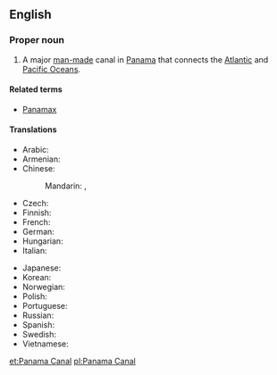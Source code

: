 ==English==
{{wikipedia}}

===Proper noun===
{{en-proper noun|head=[[Panama]] [[canal|Canal]]}}

# A major [[man-made]] canal in [[Panama]] that connects the [[Atlantic Ocean|Atlantic]] and [[Pacific Ocean]]s.

====Related terms====
* [[Panamax]]

====Translations====
{{trans-top|Canal}}
* Arabic: {{t|ar|قَنَاة بَنَمَا|f|tr=qanāt banamā}}
* Armenian: {{t|hy|Պանամայի ջրանցք}}
* Chinese:
*: Mandarin: {{t|cmn|巴拿馬運河|sc=Hani}}, {{t+|cmn|巴拿马运河|tr=Bānámǎ Yùnhé|sc=Hani}}
* Czech: {{t|cs|Panamský průplav|m}}
* Finnish: {{t|fi|Panaman kanava}}
* French: {{t|fr|Canal de Panamá|m}}
* German: {{t+|de|Panamakanal|m}}
* Hungarian: {{t+|hu|Panama-csatorna}}
* Italian: {{t|it|Canale di Panamá|m}}
{{trans-mid}}
* Japanese: {{t|ja|パナマ運河|tr=Panama-unga|sc=Jpan}}
* Korean: {{t|ko|파나마 운하|tr=Panama unha|sc=Kore}}
* Norwegian: {{t|no|Panamakanalen|m}}
* Polish: {{t+|pl|Kanał Panamski|m}}
* Portuguese: {{t|pt|Canal do Panamá|m}}
* Russian: {{t+|ru|Пана́мский кана́л|m}}
* Spanish: {{t|es|Canal de Panamá|m}}
* Swedish: {{t|sv|Panamakanalen|c}}
* Vietnamese: {{t|vi|kênh đào Panama}}
{{trans-bottom}}

[[et:Panama Canal]]
[[pl:Panama Canal]]